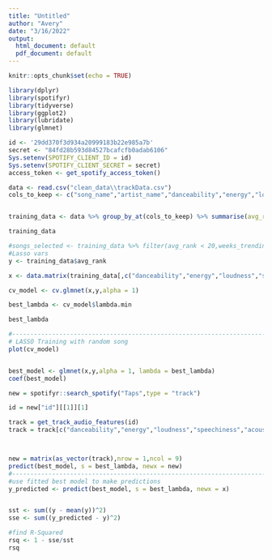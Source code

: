 ```yaml
---
title: "Untitled"
author: "Avery"
date: "3/16/2022"
output:
  html_document: default
  pdf_document: default
---
```


```r
knitr::opts_chunk$set(echo = TRUE)
```


```r
library(dplyr)
library(spotifyr)
library(tidyverse)
library(ggplot2)
library(lubridate)
library(glmnet)
```


```r
id <- '29dd370f3d934a20999183b22e985a7b'
secret <- "84fd28b593d84527bcafcfb0adab6106"
Sys.setenv(SPOTIFY_CLIENT_ID = id)
Sys.setenv(SPOTIFY_CLIENT_SECRET = secret)
access_token <- get_spotify_access_token()
```


```r

data <- read.csv("clean_data\\trackData.csv")
cols_to_keep <- c("song_name","artist_name","danceability","energy","loudness","speechiness","acousticness","instrumentalness","liveness","valence","tempo")


training_data <- data %>% group_by_at(cols_to_keep) %>% summarise(avg_rank = mean(ranking), weeks_trending = n()) %>% mutate(avg_rank_per_week = avg_rank/weeks_trending) %>% arrange(avg_rank_per_week) # training data

training_data
```

```r
#songs_selected <- training_data %>% filter(avg_rank < 20,weeks_trending > 2)
#Lasso vars
y <- training_data$avg_rank

x <- data.matrix(training_data[,c("danceability","energy","loudness","speechiness","acousticness","instrumentalness","liveness","valence","tempo")])

cv_model <- cv.glmnet(x,y,alpha = 1)

best_lambda <- cv_model$lambda.min

best_lambda

#----------------------------------------------------------------------------------------------
# LASSO Training with random song
plot(cv_model)


best_model <- glmnet(x,y,alpha = 1, lambda = best_lambda)
coef(best_model)

new = spotifyr::search_spotify("Taps",type = "track")

id = new["id"][[1]][1]

track = get_track_audio_features(id)
track = track[c("danceability","energy","loudness","speechiness","acousticness","instrumentalness","liveness","valence","tempo")]



new = matrix(as_vector(track),nrow = 1,ncol = 9)
predict(best_model, s = best_lambda, newx = new)
#----------------------------------------------------------------------------------------------
#use fitted best model to make predictions
y_predicted <- predict(best_model, s = best_lambda, newx = x)


sst <- sum((y - mean(y))^2)
sse <- sum((y_predicted - y)^2)

#find R-Squared
rsq <- 1 - sse/sst
rsq
```






























